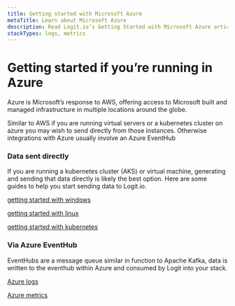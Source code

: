 ```yaml
---
title: Getting started with Microsoft Azure
metaTitle: Learn about Microsoft Azure
description: Read Logit.io’s Getting Started with Microsoft Azure article and learn how to ship logs and metrics from Azure
stackTypes: logs, metrics
---
```


# Getting started if you’re running in Azure

Azure is Microsoft’s response to AWS, offering access to Microsoft built and managed infrastructure in multiple locations around the globe.

Similar to AWS if you are running virtual servers or a kubernetes cluster on azure you may wish to send directly from those instances. 
Otherwise integrations with Azure usually involve an Azure EventHub

### Data sent directly

If you are running a kubernetes cluster (AKS)  or virtual machine, generating and sending that data directly is likely the best option.
Here are some guides to help you start sending data to Logit.io.

[getting started with windows](getting-started-with-windows)

[getting started with linux](getting-started-with-windows)

[getting started with kubernetes](getting-started-with-kubernetes)

### Via Azure EventHub

EventHubs are a message queue similar in function to Apache Kafka, data is written to the eventhub within Azure and consumed by Logit into 
your stack.

[Azure logs](../integrations/azure/)

[Azure metrics](../integrations/azure-metrics/)

